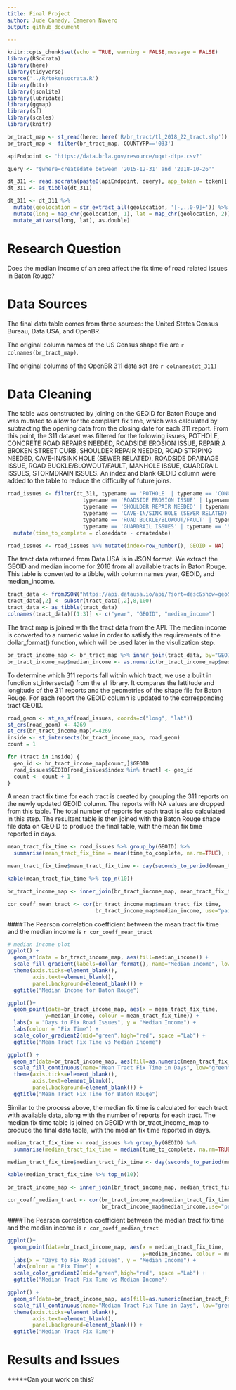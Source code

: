 ```yaml
---
title: Final Project
author: Jude Canady, Cameron Navero
output: github_document

---
```


```r
knitr::opts_chunk$set(echo = TRUE, warning = FALSE,message = FALSE)
library(RSocrata)
library(here)
library(tidyverse)
source('../R/tokensocrata.R')
library(httr)
library(jsonlite)
library(lubridate)
library(ggmap)
library(sf)
library(scales)
library(knitr)
```


```r
br_tract_map <- st_read(here::here('R/br_tract/tl_2018_22_tract.shp'))
br_tract_map <- filter(br_tract_map, COUNTYFP=='033')
```

```r
apiEndpoint <- 'https://data.brla.gov/resource/uqxt-dtpe.csv?'

query <- "$where=createdate between '2015-12-31' and '2018-10-26'"

dt_311 <- read.socrata(paste0(apiEndpoint, query), app_token = token[['app']])
dt_311 <- as_tibble(dt_311)

dt_311 <- dt_311 %>% 
  mutate(geolocation = str_extract_all(geolocation, '[-,.,0-9]+')) %>% 
  mutate(long = map_chr(geolocation, 1), lat = map_chr(geolocation, 2)) %>% 
  mutate_at(vars(long, lat), as.double) 
```

# Research Question
Does the median income of an area affect the fix time of road related issues in Baton Rouge?

# Data Sources
The final data table comes from three sources: the United States Census Bureau, Data USA, and OpenBR. 

The original column names of the US Census shape file are `r colnames(br_tract_map)`. 

The original columns of the OpenBR 311 data set are `r colnames(dt_311)`

# Data Cleaning
The table was constructed by joining on the GEOID for Baton Rouge and was mutated to allow for the complaint fix time, which was
calculated by subtracting the opening data from the closing date for each 311 report. From this point, the 311 dataset was 
filtered for the following issues, POTHOLE, CONCRETE ROAD REPAIRS NEEDED, ROADSIDE EROSION ISSUE, REPAIR A BROKEN STREET CURB,
SHOULDER REPAIR NEEDED, ROAD STRIPING NEEDED, CAVE-IN/SINK HOLE (SEWER RELATED), ROADSIDE DRAINAGE ISSUE, 
ROAD BUCKLE/BLOWOUT/FAULT, MANHOLE ISSUE, GUARDRAIL ISSUES, STORMDRAIN ISSUES. An index and blank GEOID column were added 
to the table to reduce the difficulty of future joins. 



```r
road_issues <- filter(dt_311, typename == 'POTHOLE' | typename == 'CONCRETE ROAD REPAIRS NEEDED' |
                        typename == 'ROADSIDE EROSION ISSUE' | typename == 'REPAIR A BROKEN STREET CURB' |
                        typename == 'SHOULDER REPAIR NEEDED' | typename == 'ROAD STRIPING NEEDED' |
                        typename == 'CAVE-IN/SINK HOLE (SEWER RELATED)' | typename == 'ROADSIDE DRAINAGE ISSUE' |
                        typename == 'ROAD BUCKLE/BLOWOUT/FAULT' | typename == 'MANHOLE ISSUE' |
                        typename == 'GUARDRAIL ISSUES' | typename == 'STORMDRAIN ISSUES') %>%
  mutate(time_to_complete = closeddate - createdate)

road_issues <- road_issues %>% mutate(index=row_number(), GEOID = NA)
```


The tract data returned from Data USA is in JSON format. We extract the GEOID and median income for 2016 from all available
tracts in Baton Rouge. This table is converted to a tibble, with column names year, GEOID, and median_income. 


<!-- format data -->
```r
tract_data <- fromJSON("https://api.datausa.io/api/?sort=desc&show=geo&required=income&sumlevel=tract&year=2016&where=geo%3A16000US2205000")$data
tract_data[,2] <- substr(tract_data[,2],8,100)
tract_data <- as_tibble(tract_data)
colnames(tract_data)[(1:3)] <- c("year", "GEOID", "median_income")
```


The tract map is joined with the tract data from the API. The median income is converted to a numeric value in order to satisfy
the requirements of the dollar_format() function, which will be used later in the visulization step. 


<!-- overwriting shape file with tract income data -->
```r
br_tract_income_map <- br_tract_map %>% inner_join(tract_data, by="GEOID")
br_tract_income_map$median_income <- as.numeric(br_tract_income_map$median_income)
```


To determine which 311 reports fall within which tract, we use a built in function st_intersects() from the sf library. It
compares the lattitude and longitude of the 311 reports and the geometries of the shape file for Baton Rouge. For each report
the GEOID column is updated to the corresponding tract GEOID.


<!-- find which point fall within each geometry -->
```r
road_geom <- st_as_sf(road_issues, coords=c("long", "lat"))
st_crs(road_geom) <- 4269
st_crs(br_tract_income_map)<-4269
inside <- st_intersects(br_tract_income_map, road_geom)
count = 1

for (tract in inside) {
  geo_id <- br_tract_income_map[count,]$GEOID
  road_issues$GEOID[road_issues$index %in% tract] <- geo_id
  count <- count + 1
}
```


A mean tract fix time for each tract is created by grouping the 311 reports on the newly updated GEOID column. The reports
with NA values are dropped from this table. The total number of reports for each tract is also calculated in this step. 
The resultant table is then joined with the Baton Rouge shape file data on GEOID to produce the final table, with the mean
fix time reported in days. 


```r
mean_tract_fix_time <- road_issues %>% group_by(GEOID) %>%
  summarise(mean_tract_fix_time = mean(time_to_complete, na.rm=TRUE), num_reports = n()) %>% drop_na()

mean_tract_fix_time$mean_tract_fix_time <- day(seconds_to_period(mean_tract_fix_time$mean_tract_fix_time))

kable(mean_tract_fix_time %>% top_n(10))

br_tract_income_map <- inner_join(br_tract_income_map, mean_tract_fix_time, by="GEOID")
```


<!-- median income vs mean tract fix time correlation -->
```r
cor_coeff_mean_tract <- cor(br_tract_income_map$mean_tract_fix_time,
                            br_tract_income_map$median_income, use="pairwise.complete.obs")
```

####The Pearson correlation coefficient between the mean tract fix time and the median income is `r cor_coeff_mean_tract`

```r
# median income plot
ggplot() +
  geom_sf(data = br_tract_income_map, aes(fill=median_income)) +
  scale_fill_gradient(labels=dollar_format(), name="Median Income", low="green",high="red") +
  theme(axis.ticks=element_blank(), 
        axis.text=element_blank(),
        panel.background=element_blank()) +
  ggtitle("Median Income for Baton Rouge")
```


```r
ggplot()+
  geom_point(data=br_tract_income_map, aes(x = mean_tract_fix_time, 
            y=median_income, colour = mean_tract_fix_time)) +
  labs(x = "Days to Fix Road Issues", y = "Median Income") + 
  labs(colour = "Fix Time") +
  scale_color_gradient2(mid="green",high="red", space ="Lab") +
  ggtitle("Mean Tract Fix Time vs Median Income")
```


```r
ggplot() +
  geom_sf(data=br_tract_income_map, aes(fill=as.numeric(mean_tract_fix_time))) +
  scale_fill_continuous(name="Mean Tract Fix Time in Days", low="green", high="red") +
  theme(axis.ticks=element_blank(), 
        axis.text=element_blank(),
        panel.background=element_blank()) +
  ggtitle("Mean Tract Fix Time for Baton Rouge")
```


Similar to the process above, the median fix time is calculated for each tract with available data, along with the number of 
reports for each tract. The median fix time table is joined on GEOID with br_tract_income_map to produce the final data table, 
with the median fix time reported in days. 


```r
median_tract_fix_time <- road_issues %>% group_by(GEOID) %>%
  summarise(median_tract_fix_time = median(time_to_complete, na.rm=TRUE), num_reports = n()) %>% drop_na()

median_tract_fix_time$median_tract_fix_time <- day(seconds_to_period(median_tract_fix_time$median_tract_fix_time))

kable(median_tract_fix_time %>% top_n(10))

br_tract_income_map <- inner_join(br_tract_income_map, median_tract_fix_time, by="GEOID")

```


```r
cor_coeff_median_tract <- cor(br_tract_income_map$median_tract_fix_time,
                              br_tract_income_map$median_income,use="pairwise.complete.obs")
```

####The Pearson correlation coefficient between the median tract fix time and the median income is `r cor_coeff_median_tract`


```r
ggplot()+
  geom_point(data=br_tract_income_map, aes(x = median_tract_fix_time, 
                                           y=median_income, colour = median_tract_fix_time)) +
  labs(x = "Days to Fix Road Issues", y = "Median Income") + 
  labs(colour = "Fix Time") +
  scale_color_gradient2(mid="green",high="red", space ="Lab") +
  ggtitle("Median Tract Fix Time vs Median Income")
```
 


```r
ggplot() +
  geom_sf(data=br_tract_income_map, aes(fill=as.numeric(median_tract_fix_time))) +
  scale_fill_continuous(name="Median Tract Fix Time in Days", low="green", high="red") +
  theme(axis.ticks=element_blank(), 
        axis.text=element_blank(),
        panel.background=element_blank()) +
  ggtitle("Median Tract Fix Time")

```

# Results and Issues


*****Can your work on this?


